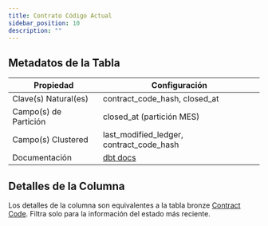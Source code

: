 ```yaml
---
title: Contrato Código Actual
sidebar_position: 10
description: ""
---
```


<div className="scoped-data-dictionary-table">

## Metadatos de la Tabla

| Propiedad             | Configuración                                                                                       |
| --------------------- | --------------------------------------------------------------------------------------------------- |
| Clave(s) Natural(es)  | contract_code_hash, closed_at                                                                       |
| Campo(s) de Partición | closed_at (partición MES)                                                                           |
| Campo(s) Clustered    | last_modified_ledger, contract_code_hash                                                            |
| Documentación         | [dbt docs](http://www.stellar-dbt-docs.com/#!/model/model.stellar_dbt_public.contract_code_current) |

## Detalles de la Columna

Los detalles de la columna son equivalentes a la tabla bronze [Contract Code](../bronze/contract-code.mdx). Filtra solo para la información del estado más reciente.

</div>
